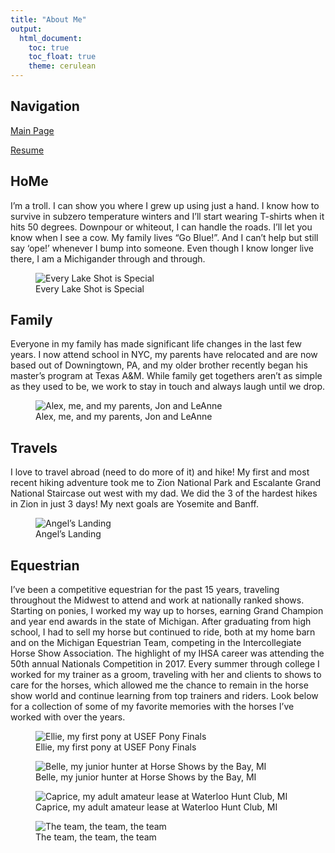 ```yaml
---
title: "About Me"
output: 
  html_document:
    toc: true
    toc_float: true
    theme: cerulean
---
```


## Navigation

[Main Page](index.html)

[Resume](resume.html)

## HoMe

I'm a troll. I can show you where I grew up using just a hand. I know how to survive in subzero temperature winters and I'll start wearing T-shirts when it hits 50 degrees. Downpour or whiteout, I can handle the roads. I'll let you know when I see a cow. My family lives "Go Blue!". And I can't help but still say 'ope!' whenever I bump into someone. Even though I know longer live there, I am a Michigander through and through.

![Every Lake Shot is Special](Lake.JPEG)

## Family

Everyone in my family has made significant life changes in the last few years. I now attend school in NYC, my parents have relocated and are now based out of Downingtown, PA, and my older brother recently began his master's program at Texas A&M. While family get togethers aren't as simple as they used to be, we work to stay in touch and always laugh until we drop.

![Alex, me, and my parents, Jon and LeAnne](Family.JPEG)

## Travels

I love to travel abroad (need to do more of it) and hike! My first and most recent hiking adventure took me to Zion National Park and Escalante Grand National Staircase out west with my dad. We did the 3 of the hardest hikes in Zion in just 3 days! My next goals are Yosemite and Banff.

![Angel's Landing](Angel's Landing.JPEG)

## Equestrian

I've been a competitive equestrian for the past 15 years, traveling throughout the Midwest to attend and work at nationally ranked shows. Starting on ponies, I worked my way up to horses, earning Grand Champion and year end awards in the state of Michigan. After graduating from high school, I had to sell my horse but continued to ride, both at my home barn and on the Michigan Equestrian Team, competing in the Intercollegiate Horse Show Association. The highlight of my IHSA career was attending the 50th annual Nationals Competition in 2017. Every summer through college I worked for my trainer as a groom, traveling with her and clients to shows to care for the horses, which allowed me the chance to remain in the horse show world and continue learning from top trainers and riders. Look below for a collection of some of my favorite memories with the horses I've worked with over the years.

![Ellie, my first pony at USEF Pony Finals](Ellie.JPEG)

![Belle, my junior hunter at Horse Shows by the Bay, MI](Belle.JPEG)

![Caprice, my adult amateur lease at Waterloo Hunt Club, MI](Horse.JPEG)

![The team, the team, the team](UMET.JPEG)